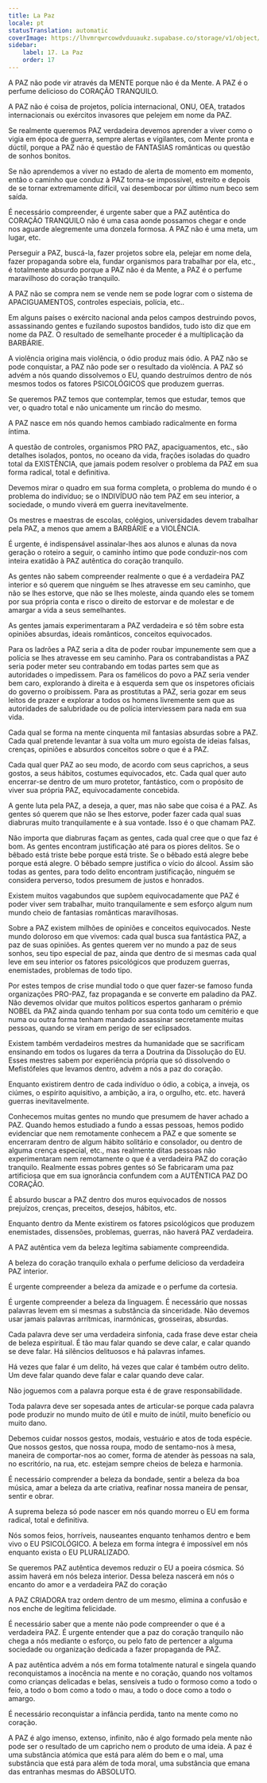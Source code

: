 ```yaml
---
title: La Paz
locale: pt
statusTranslation: automatic
coverImage: https://lhvmrqwrcowdvduuaukz.supabase.co/storage/v1/object/public/strapi-uploads/small_cover-educacion-fundamental.webp-2d51a7828a2b1309555be27f7e2a61a0.webp
sidebar:
    label: 17. La Paz
    order: 17
---
```

A PAZ não pode vir através da MENTE porque não é da Mente. A PAZ é o perfume delicioso do CORAÇÃO TRANQUILO.

A PAZ não é coisa de projetos, polícia internacional, ONU, OEA, tratados internacionais ou exércitos invasores que pelejem em nome da PAZ.

Se realmente queremos PAZ verdadeira devemos aprender a viver como o vigia em época de guerra, sempre alertas e vigilantes, com Mente pronta e dúctil, porque a PAZ não é questão de FANTASIAS românticas ou questão de sonhos bonitos.

Se não aprendemos a viver no estado de alerta de momento em momento, então o caminho que conduz à PAZ torna-se impossível, estreito e depois de se tornar extremamente difícil, vai desembocar por último num beco sem saída.

É necessário compreender, é urgente saber que a PAZ autêntica do CORAÇÃO TRANQUILO não é uma casa aonde possamos chegar e onde nos aguarde alegremente uma donzela formosa. A PAZ não é uma meta, um lugar, etc.

Perseguir a PAZ, buscá-la, fazer projetos sobre ela, pelejar em nome dela, fazer propaganda sobre ela, fundar organismos para trabalhar por ela, etc., é totalmente absurdo porque a PAZ não é da Mente, a PAZ é o perfume maravilhoso do coração tranquilo.

A PAZ não se compra nem se vende nem se pode lograr com o sistema de APACIGUAMENTOS, controles especiais, polícia, etc..

Em alguns países o exército nacional anda pelos campos destruindo povos, assassinando gentes e fuzilando supostos bandidos, tudo isto diz que em nome da PAZ. O resultado de semelhante proceder é a multiplicação da BARBÁRIE.

A violência origina mais violência, o ódio produz mais ódio. A PAZ não se pode conquistar, a PAZ não pode ser o resultado da violência. A PAZ só advém a nós quando dissolvemos o EU, quando destruímos dentro de nós mesmos todos os fatores PSICOLÓGICOS que produzem guerras.

Se queremos PAZ temos que contemplar, temos que estudar, temos que ver, o quadro total e não unicamente um rincão do mesmo.

A PAZ nasce em nós quando hemos cambiado radicalmente en forma íntima.

A questão de controles, organismos PRO PAZ, apaciguamentos, etc., são detalhes isolados, pontos, no oceano da vida, frações isoladas do quadro total da EXISTÊNCIA, que jamais podem resolver o problema da PAZ em sua forma radical, total e definitiva.

Devemos mirar o quadro em sua forma completa, o problema do mundo é o problema do indivíduo; se o INDIVÍDUO não tem PAZ em seu interior, a sociedade, o mundo viverá em guerra inevitavelmente.

Os mestres e maestras de escolas, colégios, universidades devem trabalhar pela PAZ, a menos que amem a BARBÁRIE e a VIOLÊNCIA.

É urgente, é indispensável assinalar-lhes aos alunos e alunas da nova geração o roteiro a seguir, o caminho íntimo que pode conduzir-nos com inteira exatidão à PAZ autêntica do coração tranquilo.

As gentes não sabem compreender realmente o que é a verdadeira PAZ interior e só querem que ninguém se lhes atravesse em seu caminho, que não se lhes estorve, que não se lhes moleste, ainda quando eles se tomem por sua própria conta e risco o direito de estorvar e de molestar e de amargar a vida a seus semelhantes.

As gentes jamais experimentaram a PAZ verdadeira e só têm sobre esta opiniões absurdas, ideais românticos, conceitos equivocados.

Para os ladrões a PAZ seria a dita de poder roubar impunemente sem que a polícia se lhes atravesse em seu caminho. Para os contrabandistas a PAZ seria poder meter seu contrabando em todas partes sem que as autoridades o impedissem. Para os famélicos do povo a PAZ seria vender bem caro, explorando à direita e à esquerda sem que os inspetores oficiais do governo o proibissem. Para as prostitutas a PAZ, seria gozar em seus leitos de prazer e explorar a todos os homens livremente sem que as autoridades de salubridade ou de polícia interviessem para nada em sua vida.

Cada qual se forma na mente cinquenta mil fantasias absurdas sobre a PAZ. Cada qual pretende levantar à sua volta um muro egoísta de ideias falsas, crenças, opiniões e absurdos conceitos sobre o que é a PAZ.

Cada qual quer PAZ ao seu modo, de acordo com seus caprichos, a seus gostos, a seus hábitos, costumes equivocados, etc. Cada qual quer auto encerrar-se dentro de um muro protetor, fantástico, com o propósito de viver sua própria PAZ, equivocadamente concebida.

A gente luta pela PAZ, a deseja, a quer, mas não sabe que coisa é a PAZ. As gentes só querem que não se lhes estorve, poder fazer cada qual suas diabruras muito tranquilamente e à sua vontade. Isso é o que chamam PAZ.

Não importa que diabruras façam as gentes, cada qual cree que o que faz é bom. As gentes encontram justificação até para os piores delitos. Se o bêbado está triste bebe porque está triste. Se o bêbado está alegre bebe porque está alegre. O bêbado sempre justifica o vício do álcool. Assim são todas as gentes, para todo delito encontram justificação, ninguém se considera perverso, todos presumem de justos e honrados.

Existem muitos vagabundos que supõem equivocadamente que PAZ é poder viver sem trabalhar, muito tranquilamente e sem esforço algum num mundo cheio de fantasias românticas maravilhosas.

Sobre a PAZ existem milhões de opiniões e conceitos equivocados. Neste mundo doloroso em que vivemos: cada qual busca sua fantástica PAZ, a paz de suas opiniões. As gentes querem ver no mundo a paz de seus sonhos, seu tipo especial de paz, ainda que dentro de si mesmas cada qual leve em seu interior os fatores psicológicos que produzem guerras, enemistades, problemas de todo tipo.

Por estes tempos de crise mundial todo o que quer fazer-se famoso funda organizações PRO-PAZ, faz propaganda e se converte em paladino da PAZ. Não devemos olvidar que muitos políticos espertos ganharam o prémio NOBEL da PAZ ainda quando tenham por sua conta todo um cemitério e que numa ou outra forma tenham mandado assassinar secretamente muitas pessoas, quando se viram em perigo de ser eclipsados.

Existem também verdadeiros mestres da humanidade que se sacrificam ensinando em todos os lugares da terra a Doutrina da Dissolução do EU. Esses mestres sabem por experiência própria que só dissolvendo o Mefistófeles que levamos dentro, advém a nós a paz do coração.

Enquanto existirem dentro de cada indivíduo o ódio, a cobiça, a inveja, os ciúmes, o espírito aquisitivo, a ambição, a ira, o orgulho, etc. etc. haverá guerras inevitavelmente.

Conhecemos muitas gentes no mundo que presumem de haver achado a PAZ. Quando hemos estudiado a fundo a essas pessoas, hemos podido evidenciar que nem remotamente conhecem a PAZ e que somente se encerraram dentro de algum hábito solitário e consolador, ou dentro de alguma crença especial, etc., mas realmente ditas pessoas não experimentaram nem remotamente o que é a verdadeira PAZ do coração tranquilo. Realmente essas pobres gentes só Se fabricaram uma paz artificiosa que em sua ignorância confundem com a AUTÊNTICA PAZ DO CORAÇÃO.

É absurdo buscar a PAZ dentro dos muros equivocados de nossos prejuízos, crenças, preceitos, desejos, hábitos, etc.

Enquanto dentro da Mente existirem os fatores psicológicos que produzem enemistades, dissensões, problemas, guerras, não haverá PAZ verdadeira.

A PAZ autêntica vem da beleza legítima sabiamente compreendida.

A beleza do coração tranquilo exhala o perfume delicioso da verdadeira PAZ interior.

É urgente compreender a beleza da amizade e o perfume da cortesia.

É urgente compreender a beleza da linguagem. É necessário que nossas palavras levem em si mesmas a substância da sinceridade. Não devemos usar jamais palavras arrítmicas, inarmónicas, grosseiras, absurdas.

Cada palavra deve ser uma verdadeira sinfonia, cada frase deve estar cheia de beleza espiritual. É tão mau falar quando se deve calar, e calar quando se deve falar. Há silêncios delituosos e há palavras infames.

Há vezes que falar é um delito, há vezes que calar é também outro delito. Um deve falar quando deve falar e calar quando deve calar.

Não joguemos com a palavra porque esta é de grave responsabilidade.

Toda palavra deve ser sopesada antes de articular-se porque cada palavra pode produzir no mundo muito de útil e muito de inútil, muito benefício ou muito dano.

Debemos cuidar nossos gestos, modais, vestuário e atos de toda espécie. Que nossos gestos, que nossa roupa, modo de sentamo-nos à mesa, maneira de comportar-nos ao comer, forma de atender às pessoas na sala, no escritório, na rua, etc. estejam sempre cheios de beleza e harmonia.

É necessário comprender a beleza da bondade, sentir a beleza da boa música, amar a beleza da arte criativa, reafinar nossa maneira de pensar, sentir e obrar.

A suprema beleza só pode nascer em nós quando morreu o EU em forma radical, total e definitiva.

Nós somos feios, horríveis, nauseantes enquanto tenhamos dentro e bem vivo o EU PSICOLÓGICO. A beleza em forma íntegra é impossível em nós enquanto exista o EU PLURALIZADO.

Se queremos PAZ autêntica devemos reduzir o EU a poeira cósmica. Só assim haverá em nós beleza interior. Dessa beleza nascerá em nós o encanto do amor e a verdadeira PAZ do coração

A PAZ CRIADORA traz ordem dentro de um mesmo, elimina a confusão e nos enche de legítima felicidade.

É necessário saber que a mente não pode compreender o que é a verdadeira PAZ. É urgente entender que a paz do coração tranquilo não chega a nós mediante o esforço, ou pelo fato de pertencer a alguma sociedade ou organização dedicada a fazer propaganda de PAZ.

A paz autêntica advém a nós em forma totalmente natural e singela quando reconquistamos a inocência na mente e no coração, quando nos voltamos como crianças delicadas e belas, sensíveis a tudo o formoso como a todo o feio, a todo o bom como a todo o mau, a todo o doce como a todo o amargo.

É necessário reconquistar a infância perdida, tanto na mente como no coração.

A PAZ é algo imenso, extenso, infinito, não é algo formado pela mente não pode ser o resultado de um capricho nem o produto de uma ideia. A paz é uma substância atómica que está para além do bem e o mal, uma substância que está para além de toda moral, uma substância que emana das entranhas mesmas do ABSOLUTO.

